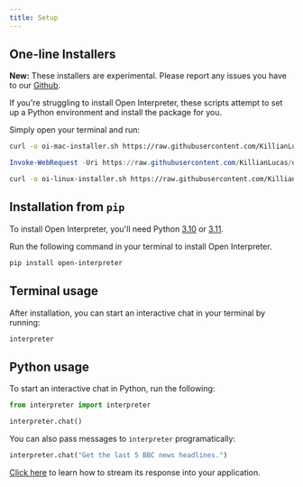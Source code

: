 ```yaml
---
title: Setup
---
```


## One-line Installers

<Info>**New:** These installers are experimental. Please report any issues you have to our [Github](https://github.com/KillianLucas/open-interpreter/issues/new/choose).</Info>

If you're struggling to install Open Interpreter, these scripts attempt to set up a Python environment and install the package for you.

Simply open your terminal and run:

<CodeGroup>

```bash Mac
curl -o oi-mac-installer.sh https://raw.githubusercontent.com/KillianLucas/open-interpreter/main/installers/oi-mac-installer.sh && chmod +x oi-mac-installer.sh && ./oi-mac-installer.sh && rm oi-mac-installer.sh
```

```powershell Windows
Invoke-WebRequest -Uri https://raw.githubusercontent.com/KillianLucas/open-interpreter/main/installers/oi-windows-installer.ps1 -OutFile oi-windows-installer.ps1; .\oi-windows-installer.ps1; Remove-Item oi-windows-installer.ps1
```

```bash Linux
curl -o oi-linux-installer.sh https://raw.githubusercontent.com/KillianLucas/open-interpreter/main/installers/oi-linux-installer.sh && chmod +x oi-linux-installer.sh && ./oi-linux-installer.sh && rm oi-linux-installer.sh
```

</CodeGroup>

## Installation from `pip`

<Info>To install Open Interpreter, you'll need Python [3.10](https://www.python.org/downloads/release/python-3100/) or [3.11](https://www.python.org/downloads/release/python-3110/).</Info>

Run the following command in your terminal to install Open Interpreter.

```bash
pip install open-interpreter
```

## Terminal usage

After installation, you can start an interactive chat in your terminal by running:

```bash
interpreter
```

## Python usage

To start an interactive chat in Python, run the following:

```python
from interpreter import interpreter

interpreter.chat()
```

You can also pass messages to `interpreter` programatically:

```python
interpreter.chat("Get the last 5 BBC news headlines.")
```

[Click here](/usage/python/streaming-response) to learn how to stream its response into your application.
